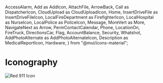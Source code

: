  AccessAlarm,
  Add as AddIcon,
  AttachFile,
  ArrowBack,
  Call as DispatcherIcon,
  CloudUpload as CloudUploadIcon,
  Home,
  InsertDriveFile as InsertDriveFileIcon,
  LocalFireDepartment as FirefighterIcon,
  LocalHospital as NurseIcon,
  LocalPolice as PoliceIcon,
  Message,
  MoreVert as More,
  NavigateNext as Arrow,
  PermContactCalendar,
  Phone,
  LocationOn,
  FireTruck,
  DirectionsCar,
  Flag,
  AccountBalance,
  Security,
  Whatshot,
  AddPhotoAlternate as AddPhotoAlternateIcon,
  Description as MedicalReportIcon,
  Hardware,
} from "@mui/icons-material";

<Meta title="Iconography" />

# Iconography

<IconGallery>
  <IconItem name="AccessAlarm">
    <AccessAlarm />
  </IconItem>

<IconItem name="AddIcon">
  <AddIcon />
</IconItem>

<IconItem name="Arrow">
  <Arrow />
</IconItem>

<IconItem name="ArrowBack">
  <ArrowBack />
</IconItem>

<IconItem name="AttachFile">
  <AttachFile />
</IconItem>

<IconItem name="CloudUploadIcon">
  <CloudUploadIcon />
</IconItem>

<IconItem name="DispatcherIcon">
  <img
    src="/911-icon.png"
    alt="Red 911 Icon"
    style={{ width: "28px", height: "28px", borderRadius: "8px" }}
  />
</IconItem>

<IconItem name="FirefighterIcon">
  <FirefighterIcon />
</IconItem>

<IconItem name="Home">
  <Home />
</IconItem>

<IconItem name="InsertDriveFileIcon">
  <InsertDriveFileIcon />
</IconItem>

<IconItem name="Message">
  <Message />
</IconItem>

<IconItem name="More">
  <More />
</IconItem>

<IconItem name="NurseIcon">
  <NurseIcon />
</IconItem>

<IconItem name="PermContactCalendar">
  <PermContactCalendar />
</IconItem>

<IconItem name="Phone">
  <Phone />
</IconItem>

<IconItem name="PoliceIcon">
  <PoliceIcon />
</IconItem>

<IconItem name="IncidentIcon">
  <ErrorOutlineIcon />
</IconItem>

<IconItem name="group">
  <Groups2Icon />
</IconItem>

<IconItem name="map">
  <LocationOn />
</IconItem>

<IconItem name="FireTruck">
  <FireTruck />
</IconItem>

<IconItem name="DirectionsCar">
  <DirectionsCar />
</IconItem>

<IconItem name="Flag">
  <Flag />
</IconItem>

<IconItem name="CityDirector">
  <AccountBalance />
</IconItem>

<IconItem name="FireChief">
  <Whatshot />
</IconItem>

<IconItem name="PoliceChief">
  <Security />
</IconItem>

<IconItem name="AddPhotoAlternateIcon">
  <AddPhotoAlternateIcon />
</IconItem>

<IconItem name="MedicalReport">
  <MedicalReportIcon />
</IconItem>

<IconItem name="Hardware">
  <Hardware />
</IconItem>

<IconItem name="MedicalServicesIcon">
  <MedicalServicesIcon />
</IconItem>

<IconItem name="HomeRepairServiceIcon">
  <HomeRepairServiceIcon />
</IconItem>

<IconItem name="RemoveIcon">
  <RemoveIcon />
</IconItem>

</IconGallery>
